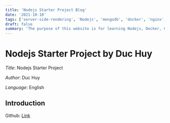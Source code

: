 ```yaml
---
title: 'Nodejs Starter Project Blog'
date: '2021-10-10'
tags: ['server-side-rendering', 'Nodejs', 'mongodb', 'docker', 'nginx', 'ISR']
draft: false
summary: 'The purpose of this website is for learning Nodejs, Docker, Cloudflare, AWS S3, Mongodb and Nginx'
---
```


# Nodejs Starter Project by Duc Huy

_Title_: Nodejs Starter Project

_Author_: Duc Huy

_Language_: English

## Introduction

Github: [Link](https://github.com/onggiabayluon/comic-node-docker)

